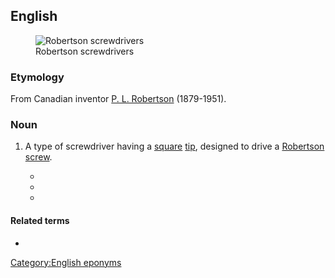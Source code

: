 ==English==
{{wikipedia}}
[[Image:Robertson_screwdrivers.jpg|thumb|Robertson screwdrivers]]

===Etymology===
From Canadian inventor [[w:P._L._Robertson|P. L. Robertson]] (1879-1951).

===Noun===
{{en-noun}}

# {{lb|en|chiefly|Canada}} A type of screwdriver having a [[square]] [[tip]], designed to drive a [[Robertson screw]].
#* {{quote-book|lang=en|title=Building construction estimating|author=Alonzo Wass|year=1963|passage=The Robertson-head screw has a square hole in the head, made in three different sizes, and must be driven with a special '''Robertson screwdriver'''.}}
#* {{quote-book|lang=en|title=I Know that Name!: The People Behind Canada's Best-known Brand Names from Elizabeth Arden to Walter Zeller|author=Mark Kearney, Randy Ray|year=2002|passage=The '''Robertson screwdriver''' is among the tools found at hardware stores and building supply outlets across Canada.|url=https://books.google.com/books?id=_6cA03bXwhsC&lpg=PA24&dq=%22Robertson%20screwdriver%22&pg=PA24#v=onepage&q=%22Robertson%20screwdriver%22&f=false}}
#* {{quote-book|lang=en|title=Never Hang Wallpaper With Your Wife: Decorating and Renovating From a Guy's Point Of View|author=William S. Peckham and Michael C. Hammar|year=2007|passage='''Robertson screwdrivers''' have colour-coded handles, to make it easy to determine which size you will require.|url=https://books.google.com/books?id=nl0X3uamHZIC&lpg=PT154&dq=%22Robertson%20screwdrivers%22&pg=PT154#v=onepage&q=%22Robertson%20screwdrivers%22&f=false}}

====Related terms====
* {{l|en|Robertson screw}}

[[Category:English eponyms]]